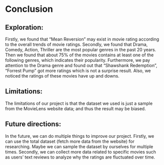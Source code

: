 # Conclusion

## Exploration:
Firstly, we found that  “Mean Reversion” may exist in movie rating according to the overall trends of movie ratings. Secondly, we found that Drama, Comedy, Action, Thriller are the most popular genres in the past 20 years. Then we found that about 75% of the movies contains at least one of the following genres, which indicates their popularity. Furthermore, we pay attention to the Drama genre and found out that “Shawshank Redemption”, “Forrest Pump” got more ratings which is not a surprise result. Also, we noticed the ratings of these movies have up and downs. 

## Limitations: 
The limitations of our project is that the dataset we used is just a sample from the MovieLens website data; and thus the result may be biased. 

## Future directions: 
In the future, we can do multiple things to improve our project. Firstly, we can use the total dataset (fetch more data from the website) for researching. Maybe we can sample the dataset by ourselves for multiple times. Secondly, we can collect more data related to specific movies such as users' text reviews to analyze why the ratings are fluctuated over time. 
